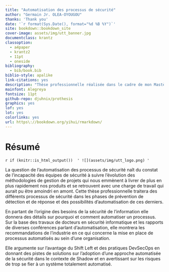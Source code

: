 ```yaml
--- 
title: "Automatisation des processus de sécurité"
author: "Germain Jr. OLEA-OYOUGOU"
thanks: 'Thank you'
date: '`r format(Sys.Date(), format="%d %B %Y")`'
site: bookdown::bookdown_site
cover-image: assets/img/utt_banner.jpg
documentclass: krantz
classoption:
  - a4paper
  - krantz2
  - 11pt
  - oneside
bibliography:
  - bib/book.bib
biblio-style: apalike
link-citations: yes
description: "Thèse professionnelle réalisée dans le cadre de mon Mastère Spécialisé Expert Cybersécurité en alternance chez Shadow"
mainfont: Alegreya
fontsize: 11pt
github-repo: djuhnix/prothesis
graphics: yes
lof: yes
lot: yes
colorlinks: yes
url: https\://bookdown.org/yihui/rmarkdown/
---
```


# Résumé

`r if (knitr::is_html_output()) 
' ![](assets/img/utt_logo.png)
'`

La question de l’automatisation des processus de sécurité naît du constat de l’incapacité des équipes
de sécurité à suivre l’évolution des méthodologies de gestion de projets qui nous emmènent à livrer de plus
en plus rapidement nos produits et se retrouvent avec une charge de travail qui aurait pu être amoindri en
amont. Cette thèse professionnelle traitera des différents processus de sécurité dans les phases de prévention
de détection et de réponse et des possibilités d’automatisation de ces derniers.

En partant de l’origine des besoins de la sécurité de l’information elle donnera des détails sur pourquoi
et comment automatiser un processus. Sur la base des travaux de docteurs en sécurité informatique et les
rapports de diverses conférences parlant d’automatisation, elle montrera les recommandations de l’industrie
en ce qui concerne la mise en place de processus automatisés au sein d’une organisation.

Elle argumente sur l’avantage du Shift Left et des pratiques DevSecOps en donnant des pistes de
solutions sur l’adoption d’une approche automatisée de la sécurité dans le contexte de Shadow et en avertissant
sur les risques de trop se fier à un système totalement automatisé.
